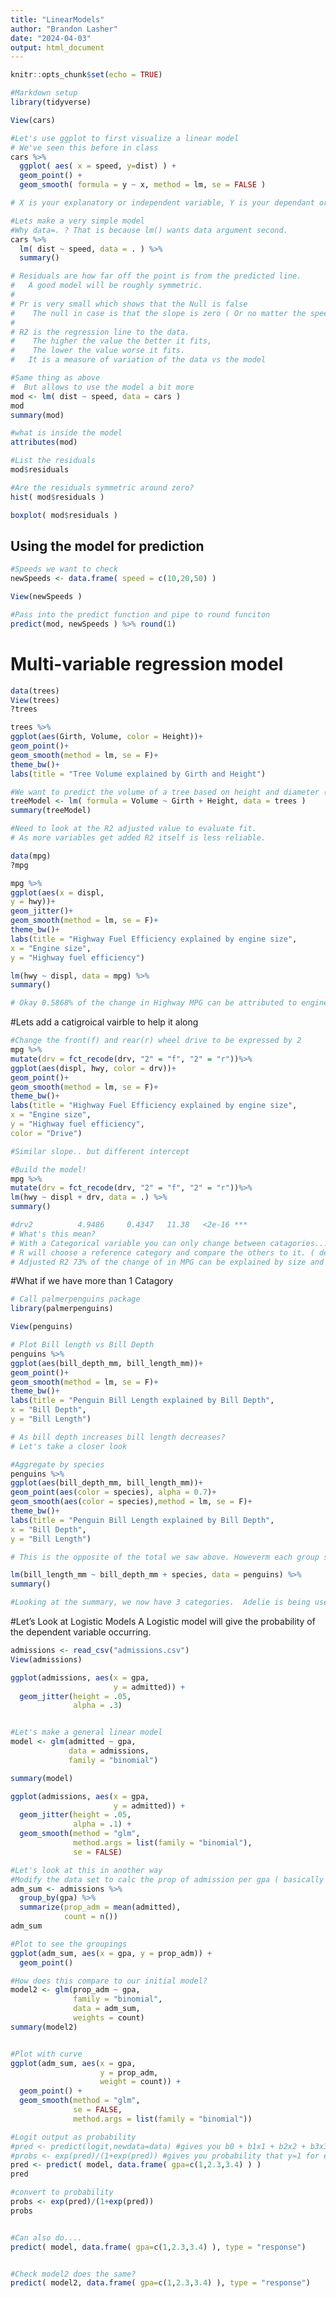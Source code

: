 ```yaml
---
title: "LinearModels"
author: "Brandon Lasher"
date: "2024-04-03"
output: html_document
---
```


```r
knitr::opts_chunk$set(echo = TRUE)
```

```r

#Markdown setup
library(tidyverse)
```


```r
View(cars)

#Let's use ggplot to first visualize a linear model
# We've seen this before in class
cars %>% 
  ggplot( aes( x = speed, y=dist) ) +
  geom_point() +
  geom_smooth( formula = y ~ x, method = lm, se = FALSE )

# X is your explanatory or independent variable, Y is your dependant or your outcome

```


```r
#Lets make a very simple model
#Why data=. ? That is because lm() wants data argument second.
cars %>% 
  lm( dist ~ speed, data = . ) %>%
  summary()

# Residuals are how far off the point is from the predicted line.
#   A good model will be roughly symmetric. 
#
# Pr is very small which shows that the Null is false
#    The null in case is that the slope is zero ( Or no matter the speed the stopping distance is zero ).
#
# R2 is the regression line to the data. 
#    The higher the value the better it fits, 
#    The lower the value worse it fits.
#   It is a measure of variation of the data vs the model

```


```r
#Same thing as above
#  But allows to use the model a bit more
mod <- lm( dist ~ speed, data = cars ) 
mod 
summary(mod)
```


```r
#what is inside the model
attributes(mod)

#List the residuals
mod$residuals

#Are the residuals symmetric around zero?
hist( mod$residuals )

boxplot( mod$residuals )

```


## Using the model for prediction
```r

#Speeds we want to check
newSpeeds <- data.frame( speed = c(10,20,50) )

View(newSpeeds )

#Pass into the predict function and pipe to round funciton
predict(mod, newSpeeds ) %>% round(1)

```
# Multi-variable regression model
```r
data(trees)
View(trees)
?trees

trees %>%
ggplot(aes(Girth, Volume, color = Height))+
geom_point()+
geom_smooth(method = lm, se = F)+
theme_bw()+
labs(title = "Tree Volume explained by Girth and Height")

```
 
```r
#We want to predict the volume of a tree based on height and diameter (inches )
treeModel <- lm( formula = Volume ~ Girth + Height, data = trees ) 
summary(treeModel)

#Need to look at the R2 adjusted value to evaluate fit.
# As more variables get added R2 itself is less reliable.
```
```r
data(mpg)
?mpg

mpg %>%
ggplot(aes(x = displ,
y = hwy))+
geom_jitter()+
geom_smooth(method = lm, se = F)+
theme_bw()+
labs(title = "Highway Fuel Efficiency explained by engine size",
x = "Engine size",
y = "Highway fuel efficiency")


```

```r
lm(hwy ~ displ, data = mpg) %>%
summary()

# Okay 0.5868% of the change in Highway MPG can be attributed to engine size

```
#Lets add a catigroical vairble to help it along
```r
#Change the front(f) and rear(r) wheel drive to be expressed by 2
mpg %>%
mutate(drv = fct_recode(drv, "2" = "f", "2" = "r"))%>%
ggplot(aes(displ, hwy, color = drv))+
geom_point()+
geom_smooth(method = lm, se = F)+
theme_bw()+
labs(title = "Highway Fuel Efficiency explained by engine size",
x = "Engine size",
y = "Highway fuel efficiency",
color = "Drive")

#Similar slope.. but different intercept 
```
```r
#Build the model!
mpg %>%
mutate(drv = fct_recode(drv, "2" = "f", "2" = "r"))%>%
lm(hwy ~ displ + drv, data = .) %>%
summary()

#drv2          4.9486     0.4347   11.38   <2e-16 ***
# What's this mean?
# With a Categorical variable you can only change between catagories... so if you change from a 2wd to 4wd you gain gas mileage
# R will choose a reference category and compare the others to it. ( default is alphabetical )
# Adjusted R2 73% of the change of in MPG can be explained by size and drive
```
#What if we have more than 1 Catagory
```r
# Call palmerpenguins package
library(palmerpenguins)

View(penguins)

# Plot Bill length vs Bill Depth
penguins %>%
ggplot(aes(bill_depth_mm, bill_length_mm))+
geom_point()+
geom_smooth(method = lm, se = F)+
theme_bw()+
labs(title = "Penguin Bill Length explained by Bill Depth",
x = "Bill Depth",
y = "Bill Length")

# As bill depth increases bill length decreases?
# Let's take a closer look 
```
```r
#Aggregate by species 
penguins %>%
ggplot(aes(bill_depth_mm, bill_length_mm))+
geom_point(aes(color = species), alpha = 0.7)+
geom_smooth(aes(color = species),method = lm, se = F)+
theme_bw()+
labs(title = "Penguin Bill Length explained by Bill Depth",
x = "Bill Depth",
y = "Bill Length")

# This is the opposite of the total we saw above. Howeverm each group seems to be following the same trend.
```
```r
lm(bill_length_mm ~ bill_depth_mm + species, data = penguins) %>%
summary()

#Looking at the summary, we now have 3 categories.  Adelie is being used as the reference.
```

#Let's Look at Logistic Models
A Logistic model will give the probability of the dependent variable occurring. 

```r
admissions <- read_csv("admissions.csv")
View(admissions)

ggplot(admissions, aes(x = gpa, 
                       y = admitted)) +
  geom_jitter(height = .05, 
              alpha = .3)


#Let's make a general linear model
model <- glm(admitted ~ gpa, 
             data = admissions,
             family = "binomial")

summary(model)

```

```r
ggplot(admissions, aes(x = gpa, 
                       y = admitted)) +
  geom_jitter(height = .05, 
              alpha = .1) +
  geom_smooth(method = "glm",
              method.args = list(family = "binomial"),
              se = FALSE)
```
```r
#Let's look at this in another way
#Modify the data set to calc the prop of admission per gpa ( basically what the glm is doing )
adm_sum <- admissions %>% 
  group_by(gpa) %>% 
  summarize(prop_adm = mean(admitted),
            count = n())
adm_sum

#Plot to see the groupings
ggplot(adm_sum, aes(x = gpa, y = prop_adm)) +
  geom_point()

#How does this compare to our initial model?
model2 <- glm(prop_adm ~ gpa, 
              family = "binomial",
              data = adm_sum, 
              weights = count)
summary(model2)


#Plot with curve
ggplot(adm_sum, aes(x = gpa, 
                    y = prop_adm,
                    weight = count)) +
  geom_point() +
  geom_smooth(method = "glm",
              se = FALSE,
              method.args = list(family = "binomial"))

```

```r

#Logit output as probability
#pred <- predict(logit,newdata=data) #gives you b0 + b1x1 + b2x2 + b3x3
#probs <- exp(pred)/(1+exp(pred)) #gives you probability that y=1 for each observation
pred <- predict( model, data.frame( gpa=c(1,2.3,3.4) ) ) 
pred

#convert to probability
probs <- exp(pred)/(1+exp(pred))
probs


#Can also do....
predict( model, data.frame( gpa=c(1,2.3,3.4) ), type = "response")


#Check model2 does the same?
predict( model2, data.frame( gpa=c(1,2.3,3.4) ), type = "response")
```

